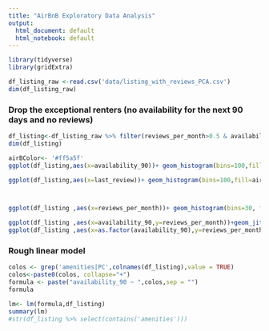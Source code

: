 ```yaml
---
title: "AirBnB Exploratory Data Analysis"
output:
  html_document: default
  html_notebook: default
---
```



```r
library(tidyverse)
library(gridExtra)
```

```r
df_listing_raw <-read.csv('data/listing_with_reviews_PCA.csv')
dim(df_listing_raw)
```
### Drop the exceptional renters (no availability for the next 90 days and no reviews)
```r

df_listing<-df_listing_raw %>% filter(reviews_per_month>0.5 & availability_90>0) %>% select(-text_experiences_offered)
dim(df_listing)
```

```r
airBColor<- '#ff5a5f'
ggplot(df_listing,aes(x=availability_90))+ geom_histogram(bins=100,fill=airBColor)+ggtitle("Full Appartment availability 90 coming days")

ggplot(df_listing,aes(x=last_review))+ geom_histogram(bins=100,fill=airBColor)+ggtitle("last review age (days)")



ggplot(df_listing ,aes(x=reviews_per_month))+ geom_histogram(bins=30, fill=airBColor)+ggtitle("Full Appartment reviews per Month")


```

```r
ggplot(df_listing ,aes(x=availability_90,y=reviews_per_month))+geom_jitter(alpha=.2,color=airBColor)+geom_smooth(method = 'lm')
ggplot(df_listing ,aes(x=as.factor(availability_90),y=reviews_per_month))+geom_boxplot()
```
### Rough linear model

```r
colos <- grep('amenities|PC',colnames(df_listing),value = TRUE)
colos<-paste0(colos, collapse="+")
formula <- paste("availability_90 ~ ",colos,sep = "")
formula

```

```r
lm<- lm(formula,df_listing)
summary(lm)
#str(df_listing %>% select(contains('amenities')))
```

